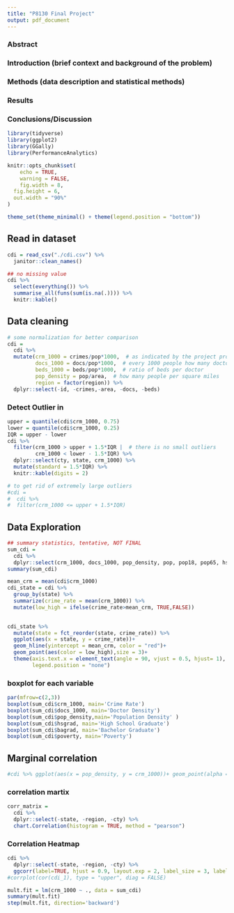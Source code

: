 ```yaml
---
title: "P8130 Final Project"
output: pdf_document
---
```



### Abstract  
### Introduction (brief context and background of the problem) 
### Methods (data description and statistical methods)  
### Results 
### Conclusions/Discussion  

```r
library(tidyverse)
library(ggplot2)
library(GGally)
library(PerformanceAnalytics)
```
```r
knitr::opts_chunk$set(
	echo = TRUE,
	warning = FALSE,
	fig.width = 8, 
  fig.height = 6,
  out.width = "90%"
)

theme_set(theme_minimal() + theme(legend.position = "bottom"))
```

## Read in dataset
```r
cdi = read_csv("./cdi.csv") %>% 
  janitor::clean_names()
```

```r
## no missing value
cdi %>% 
  select(everything()) %>%  
  summarise_all(funs(sum(is.na(.)))) %>% 
  knitr::kable()
```

## Data cleaning
```r
# some normalization for better comparison
cdi = 
  cdi %>% 
  mutate(crm_1000 = crimes/pop*1000,  # as indicated by the project prompt
         docs_1000 = docs/pop*1000,  # every 1000 people how many doctors
         beds_1000 = beds/pop*1000,  # ratio of beds per doctor
         pop_density = pop/area,  # how many people per square miles
         region = factor(region)) %>% 
  dplyr::select(-id, -crimes,-area, -docs, -beds)
```

### Detect Outlier in 
```r
upper = quantile(cdi$crm_1000, 0.75)
lower = quantile(cdi$crm_1000, 0.25)
IQR = upper - lower
cdi %>% 
  filter(crm_1000 > upper + 1.5*IQR |  # there is no small outliers
         crm_1000 < lower - 1.5*IQR) %>% 
  dplyr::select(cty, state, crm_1000) %>%
  mutate(standard = 1.5*IQR) %>% 
  knitr::kable(digits = 2)

# to get rid of extremely large outliers
#cdi = 
#  cdi %>% 
#  filter(crm_1000 <= upper + 1.5*IQR)
```

## Data Exploration
```r
## summary statistics, tentative, NOT FINAL
sum_cdi = 
  cdi %>% 
  dplyr::select(crm_1000, docs_1000, pop_density, pop, pop18, pop65, hsgrad, bagrad, poverty,unemp, pcincome, beds_1000)
summary(sum_cdi)
```

```r
mean_crm = mean(cdi$crm_1000)
cdi_state = cdi %>% 
  group_by(state) %>% 
  summarize(crime_rate = mean(crm_1000)) %>% 
  mutate(low_high = ifelse(crime_rate>mean_crm, TRUE,FALSE))
  

cdi_state %>% 
  mutate(state = fct_reorder(state, crime_rate)) %>% 
  ggplot(aes(x = state, y = crime_rate))+
  geom_hline(yintercept = mean_crm, color = "red")+
  geom_point(aes(color = low_high),size = 3)+
  theme(axis.text.x = element_text(angle = 90, vjust = 0.5, hjust= 1),
        legend.position = "none")
```
### boxplot for each variable
```r
par(mfrow=c(2,3))
boxplot(sum_cdi$crm_1000, main='Crime Rate')
boxplot(sum_cdi$docs_1000, main='Doctor Density')
boxplot(sum_cdi$pop_density,main='Population Density' )
boxplot(sum_cdi$hsgrad, main='High School Graduate')
boxplot(sum_cdi$bagrad, main='Bachelor Graduate')
boxplot(sum_cdi$poverty, main='Poverty')
```
## Marginal correlation
```r
#cdi %>% ggplot(aes(x = pop_density, y = crm_1000))+ geom_point(alpha = 0.3)+geom_smooth(method = 'lm', se = TRUE, color = 'red')
```


### correlation martix
```r
corr_matrix = 
  cdi %>% 
  dplyr::select(-state, -region, -cty) %>% 
  chart.Correlation(histogram = TRUE, method = "pearson")
```
### Correlation Heatmap
```r
cdi %>% 
  dplyr::select(-state, -region, -cty) %>% 
  ggcorr(label=TRUE, hjust = 0.9, layout.exp = 2, label_size = 3, label_round = 2)
#corrplot(cor(cdi_1), type = "upper", diag = FALSE)
```
```r
mult.fit = lm(crm_1000 ~ ., data = sum_cdi)
summary(mult.fit)
step(mult.fit, direction='backward')
```



